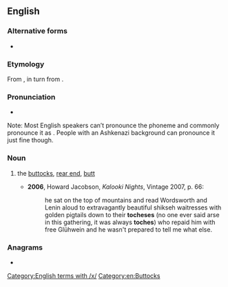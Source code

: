 ==English==

===Alternative forms===
* {{alter|en|tuches|tokhes|tuchus|tuchis|tookus|tochis|tuchas|tuckus|tochus}}

===Etymology===
From {{bor|en|yi|תּחת|tr=tokhes|t=buttocks}}, in turn from {{der|en|he|תַּחַת|tr=tákhat|t=buttocks}}.

===Pronunciation===
* {{IPA|en|/ˈtɒxəs/|qual1=influenced by {{w|Litvish}}|/ˈtʊxəs/|qual2=influenced by {{w|Poylish}}}}
Note: Most English speakers can’t pronounce the phoneme {{IPAchar|/x/}} and commonly pronounce it as {{IPAchar|/k/}}. People with an Ashkenazi background can pronounce it just fine though.

===Noun===
{{en-noun|es}}

# {{lb|en|slang|chiefly|_|US}} the [[buttocks]], [[rear end]], [[butt]]
#* '''2006''', Howard Jacobson, ''Kalooki Nights'', Vintage 2007, p. 66:
#*: he sat on the top of mountains and read Wordsworth and Lenin aloud to extravagantly beautiful shikseh waitresses with golden pigtails down to their '''tocheses''' (no one ever said arse in this gathering, it was always '''toches''') who repaid him with free Glühwein and he wasn't prepared to tell me what else.

===Anagrams===
* {{anagrams|en|a=cehost|cothes}}

[[Category:English terms with /x/]]
[[Category:en:Buttocks]]